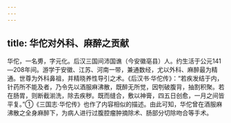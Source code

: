 ```yaml
---
---
---
```

title: 华佗对外科、麻醉之贡献
---



华佗，一名旉，字元化。后汉三国间沛国谯（今安徽亳县）人。约生活于公元141—208年间。游学于安徽、江苏、河南一带，兼通数经，尤以外科、麻醉最为精通。世尊为外科鼻祖，并精晓养性导引之术。《后汉书·华佗传》：“若疾发结于内，针药所不能及者，乃令先以酒服麻沸散，既醉无所觉，因刳破腹背，抽割积聚。若在肠胃，则断截湔洗，除去疾秽。既而缝合，敷以神膏，四五日创愈，一月之间皆平复。”①《三国志·华佗传》也作了内容相似的描述。由此可知，华佗曾在酒服麻沸散之全身麻醉下，为病人进行过腹腔瘤肿摘除术、肠部分切除吻合等手术。